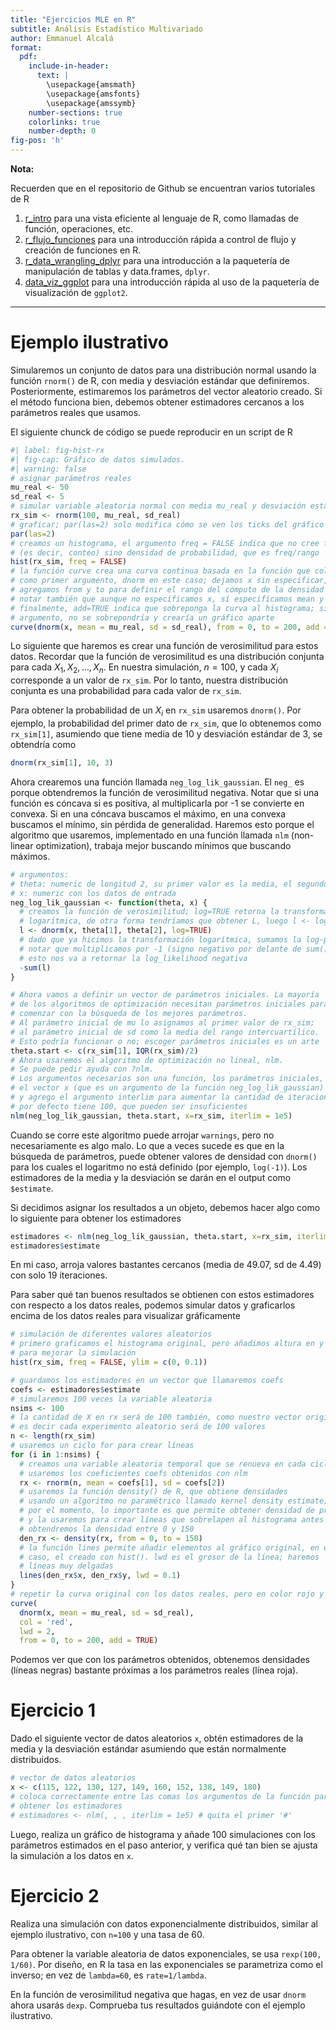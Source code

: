 ```yaml
---
title: "Ejercicios MLE en R"
subtitle: Análisis Estadístico Multivariado
author: Emmanuel Alcalá
format:
  pdf: 
    include-in-header: 
      text: |
        \usepackage{amsmath}
        \usepackage{amsfonts}
        \usepackage{amssymb}
    number-sections: true
    colorlinks: true
    number-depth: 0
fig-pos: 'h'
---
```


**Nota:**

Recuerden que en el repositorio de Github se encuentran varios tutoriales de R

1. [r_intro](/R_tutorials/r_intro.md) para una vista eficiente al lenguaje de R, como llamadas de función, operaciones, etc.
2. [r_flujo_funciones](/R_tutorials/r_flujo_funciones.ipynb) para una introducción rápida a control de flujo y creación de funciones en R.
3. [r_data_wrangling_dplyr](/R_tutorials/data_wrangling_dplyr.ipynb) para una introducción a la paquetería de manipulación de tablas y data.frames, `dplyr`.
4. [data_viz_ggplot](/R_tutorials/data_viz_ggplot.ipynb) para una introducción rápida al uso de la paquetería de visualización de `ggplot2`.

---

# Ejemplo ilustrativo

Simularemos un conjunto de datos para una distribución normal usando la función `rnorm()` de R, con media y desviación estándar que definiremos. Posteriormente, estimaremos los parámetros del vector aleatorio creado. Si el método funciona bien, debemos obtener estimadores cercanos a los parámetros reales que usamos.

El siguiente chunck de código se puede reproducir en un script de R

```r
#| label: fig-hist-rx
#| fig-cap: Gráfico de datos simulados.
#| warning: false
# asignar parámetros reales
mu_real <- 50
sd_real <- 5
# simular variable aleatoria normal con media mu_real y desviación estándar sd_real
rx_sim <- rnorm(100, mu_real, sd_real)
# graficar; par(las=2) solo modifica cómo se ven los ticks del gráfico
par(las=2)
# creamos un histograma, el argumento freq = FALSE indica que no cree frecuencia
# (es decir, conteo) sino densidad de probabilidad, que es freq/rango
hist(rx_sim, freq = FALSE)
# la función curve crea una curva continua basada en la función que coloquemos
# como primer argumento, dnorm en este caso; dejamos x sin especificar, pero 
# agregamos from y to para definir el rango del cómputo de la densidad en x;
# notar también que aunque no especificamos x, sí especificamos mean y sd
# finalmente, add=TRUE indica que sobreponga la curva al histograma; sin este
# argumento, no se sobrepondría y crearía un gráfico aparte 
curve(dnorm(x, mean = mu_real, sd = sd_real), from = 0, to = 200, add = TRUE)
```

Lo siguiente que haremos es crear una función de verosimilitud para estos datos. Recordar que la función de verosimilitud es una distribución conjunta para cada $X_1, X_2, \dots, X_n$. En nuestra simulación, $n=100$, y cada $X_i$ corresponde a un valor de `rx_sim`. Por lo tanto, nuestra distribución conjunta es una probabilidad para cada valor de `rx_sim`. 

Para obtener la probabilidad de un $X_i$ en `rx_sim` usaremos `dnorm()`. Por ejemplo, la probabilidad del primer dato de `rx_sim`, que lo obtenemos como `rx_sim[1]`, asumiendo que tiene media de 10 y desviación estándar de 3, se obtendría como

```r
dnorm(rx_sim[1], 10, 3)
```

Ahora crearemos una función llamada `neg_log_lik_gaussian`. El `neg_` es porque obtendremos la función de verosimilitud negativa. Notar que si una función es cóncava si es positiva, al multiplicarla por -1 se convierte en convexa. Si en una cóncava buscamos el máximo, en una convexa buscamos el mínimo, sin pérdida de generalidad. Haremos esto porque el algoritmo que usaremos, implementado en una función llamada `nlm` (non-linear optimization), trabaja mejor buscando mínimos que buscando máximos.

```r
# argumentos:
# theta: numeric de longitud 2, su primer valor es la media, el segundo la sd
# x: numeric con los datos de entrada
neg_log_lik_gaussian <- function(theta, x) {
  # creamos la función de verosimilitud; log=TRUE retorna la transformación
  # logarítmica, de otra forma tendríamos que obtener L, luego l <- log(L)
  l <- dnorm(x, theta[1], theta[2], log=TRUE)
  # dado que ya hicimos la transformación logarítmica, sumamos la log-prob
  # notar que multiplicamos por -1 (signo negativo por delante de sum())
  # esto nos va a retornar la log_likelihood negativa
  -sum(l)
}

# Ahora vamos a definir un vector de parámetros iniciales. La mayoría
# de los algoritmos de optimización necesitan parámetros iniciales para
# comenzar con la búsqueda de los mejores parámetros. 
# Al parámetro inicial de mu lo asignamos al primer valor de rx_sim;
# al parámetro inicial de sd como la media del rango intercuartílico.
# Esto podría funcionar o no; escoger parámetros iniciales es un arte
theta.start <- c(rx_sim[1], IQR(rx_sim)/2)
# Ahora usaremos el algoritmo de optimización no lineal, nlm.
# Se puede pedir ayuda con ?nlm.
# Los argumentos necesarios son una función, los parámetros iniciales,
# el vector x (que es un argumento de la función neg_log_lik_gaussian)
# y agrego el argumento interlim para aumentar la cantidad de iteraciones
# por defecto tiene 100, que pueden ser insuficientes
nlm(neg_log_lik_gaussian, theta.start, x=rx_sim, iterlim = 1e5)
```

Cuando se corre este algoritmo puede arrojar `warnings`, pero no necesariamente es algo malo. Lo que a veces sucede es que en la búsqueda de parámetros, puede obtener valores de densidad con `dnorm()` para los cuales el logaritmo no está definido (por ejemplo, `log(-1)`). Los estimadores de la media y la desviación se darán en el output como `$estimate`. 

Si decidimos asignar los resultados a un objeto, debemos hacer algo como lo siguiente para obtener los estimadores

```r
estimadores <- nlm(neg_log_lik_gaussian, theta.start, x=rx_sim, iterlim = 1e5)
estimadores$estimate
```

En mi caso, arroja valores bastantes cercanos (media de 49.07, sd de 4.49) con solo 19 iteraciones.

Para saber qué tan buenos resultados se obtienen con estos estimadores con respecto a los datos reales, podemos simular datos y graficarlos encima de los datos reales para visualizar gráficamente 

```r
# simulación de diferentes valores aleatorios
# primero graficamos el histograma original, pero añadimos altura en y
# para mejorar la simulación
hist(rx_sim, freq = FALSE, ylim = c(0, 0.1))

# guardamos los estimadores en un vector que llamaremos coefs
coefs <- estimadores$estimate
# simularemos 100 veces la variable aleatoria
nsims <- 100
# la cantidad de X en rx será de 100 también, como nuestro vector original, 
# es decir cada experimento aleatorio será de 100 valores
n <- length(rx_sim)
# usaremos un ciclo for para crear líneas 
for (i in 1:nsims) {
  # creamos una variable aleatoria temporal que se renueva en cada ciclo;
  # usaremos los coeficientes coefs obtenidos con nlm
  rx <- rnorm(n, mean = coefs[1], sd = coefs[2])
  # usaremos la función density() de R, que obtiene densidades
  # usando un algoritmo no paramétrico llamado kernel density estimate;
  # por el momento, lo importante es que permite obtener densidad de probabilidad
  # y la usaremos para crear líneas que sobrelapen al histograma antes creado
  # obtendremos la densidad entre 0 y 150
  den_rx <- density(rx, from = 0, to = 150)
  # la función lines permite añadir elementos al gráfico original, en este
  # caso, el creado con hist(). lwd es el grosor de la línea; haremos 
  # líneas muy delgadas
  lines(den_rx$x, den_rx$y, lwd = 0.1)
}
# repetir la curva original con los datos reales, pero en color rojo y gruesa
curve(
  dnorm(x, mean = mu_real, sd = sd_real),
  col = 'red',
  lwd = 2,
  from = 0, to = 200, add = TRUE)
```

Podemos ver que con los parámetros obtenidos, obtenemos densidades (líneas negras) bastante próximas a los parámetros reales (línea roja).

# Ejercicio 1

Dado el siguiente vector de datos aleatorios `x`, obtén estimadores de la media y la desviación estándar asumiendo que están normalmente distribuidos.

```r
# vector de datos aleatorios
x <- c(115, 122, 130, 127, 149, 160, 152, 138, 149, 180)
# coloca correctamente entre las comas los argumentos de la función para
# obtener los estimadores
# estimadores <- nlm(, , , iterlim = 1e5) # quita el primer '#'
```

Luego, realiza un gráfico de histograma y añade 100 simulaciones con los parámetros estimados en el paso anterior, y verifica qué tan bien se ajusta la simulación a los datos en `x`.

# Ejercicio 2

Realiza una simulación con datos exponencialmente distribuidos, similar al ejemplo ilustrativo, con `n=100` y una tasa de 60. 

Para obtener la variable aleatoria de datos exponenciales, se usa `rexp(100, 1/60)`. Por diseño, en R la tasa en las exponenciales se parametriza como el inverso; en vez de `lambda=60`, es `rate=1/lambda`.

En la función de verosimilitud negativa que hagas, en vez de usar `dnorm` ahora usarás `dexp`. Comprueba tus resultados guiándote con el ejemplo ilustrativo.
